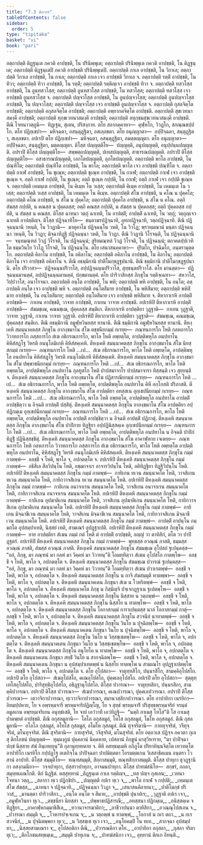 ```yaml
---
title: "7.3 ติกวาร"
tableOfContents: false
sidebar:
  order: 5
type: "tipitaka"
basket: "vi"
book: "pari"
---
```



<DynamicBreadcrumb />

<Division number="323" book="pari">

<Paragraph number="1464" book="pari">
อตฺถาปตฺติ ติฏฺฐนฺเต ภควติ อาปชฺชติ, โน ปรินิพฺพุเต; อตฺถาปตฺติ ปรินิพฺพุเต ภควติ อาปชฺชติ, โน ติฏฺฐนฺเต; อตฺถาปตฺติ ติฏฺฐนฺเตปิ ภควติ อาปชฺชติ ปรินิพฺพุเตปิ. อตฺถาปตฺติ กาเล อาปชฺชติ, โน วิกาเล; อตฺถาปตฺติ วิกาเล อาปชฺชติ, โน กาเล; อตฺถาปตฺติ กาเล เจว อาปชฺชติ วิกาเล จ. อตฺถาปตฺติ รตฺติํ อาปชฺชติ, โน ทิวา; อตฺถาปตฺติ ทิวา อาปชฺชติ, โน รตฺติํ; อตฺถาปตฺติ รตฺติญฺเจว อาปชฺชติ ทิวา จ. อตฺถาปตฺติ ทสวโสฺส อาปชฺชติ, โน อูนทสวโสฺส; อตฺถาปตฺติ อูนทสวโสฺส อาปชฺชติ, โน ทสวโสฺส; อตฺถาปตฺติ ทสวโสฺส เจว อาปชฺชติ อูนทสวโสฺส จ. อตฺถาปตฺติ ปญฺจวโสฺส อาปชฺชติ, โน อูนปญฺจวโสฺส; อตฺถาปตฺติ อูนปญฺจวโสฺส อาปชฺชติ, โน ปญฺจวโสฺส; อตฺถาปตฺติ ปญฺจวโสฺส เจว อาปชฺชติ อูนปญฺจวโสฺส จ. อตฺถาปตฺติ กุสลจิตฺโต อาปชฺชติ; อตฺถาปตฺติ อกุสลจิตฺโต อาปชฺชติ; อตฺถาปตฺติ อพฺยากตจิตฺโต อาปชฺชติ. อตฺถาปตฺติ สุขเวทนาสมงฺคี อาปชฺชติ; อตฺถาปตฺติ ทุกฺขเวทนาสมงฺคี อาปชฺชติ; อตฺถาปตฺติ อทุกฺขมสุขเวทนาสมงฺคี อาปชฺชติ. ตีณิ โจทนาวตฺถูนิ—  ทิฏฺเฐน, สุเตน, ปริสงฺกาย. ตโย สลากคฺคาหา—  คุฬฺหโก, วิวฏโก, สกณฺณชปฺปโก. ตโย ปฏิกฺเขปา—  มหิจฺฉตา, อสนฺตุฏฺฐิตา, อสเลฺลขตา. ตโย อนุญฺญาตา—  อปฺปิจฺฉตา, สนฺตุฏฺฐิตา, สเลฺลขตา. อปเรปิ ตโย ปฏิกฺเขปา—  มหิจฺฉตา, อสนฺตุฏฺฐิตา, อมตฺตญฺญุตา. ตโย อนุญฺญาตา—  อปฺปิจฺฉตา, สนฺตุฏฺฐิตา, มตฺตญฺญุตา. ติโสฺส ปญฺญตฺติโย—  ปญฺญตฺติ, อนุปญฺญตฺติ, อนุปฺปนฺนปญฺญตฺติ. อปราปิ ติโสฺส ปญฺญตฺติโย—  สพฺพตฺถปญฺญตฺติ, ปเทสปญฺญตฺติ, สาธารณปญฺญตฺติ. อปราปิ ติโสฺส ปญฺญตฺติโย—  อสาธารณปญฺญตฺติ, เอกโตปญฺญตฺติ, อุภโตปญฺญตฺติ.
</Paragraph>

<Paragraph number="1465" book="pari">
อตฺถาปตฺติ พาโล อาปชฺชติ, โน ปณฺฑิโต; อตฺถาปตฺติ ปณฺฑิโต อาปชฺชติ, โน พาโล; อตฺถาปตฺติ พาโล เจว อาปชฺชติ ปณฺฑิโต จ. อตฺถาปตฺติ กาเฬ อาปชฺชติ, โน ชุเณฺห; อตฺถาปตฺติ ชุเณฺห อาปชฺชติ, โน กาเฬ; อตฺถาปตฺติ กาเฬ เจว อาปชฺชติ ชุเณฺห จ. อตฺถิ กาเฬ กปฺปติ, โน ชุเณฺห; อตฺถิ ชุเณฺห กปฺปติ, โน กาเฬ; อตฺถิ กาเฬ เจว กปฺปติ ชุเณฺห จ. อตฺถาปตฺติ เหมนฺเต อาปชฺชติ, โน คิเมฺห โน วเสฺส; อตฺถาปตฺติ คิเมฺห อาปชฺชติ, โน เหมนฺเต โน วเสฺส; อตฺถาปตฺติ วเสฺส อาปชฺชติ, โน เหมนฺเต โน คิเมฺห. อตฺถาปตฺติ สํโฆ อาปชฺชติ, น คโณ น ปุคฺคโล; อตฺถาปตฺติ คโณ อาปชฺชติ, น สํโฆ น ปุคฺคโล; อตฺถาปตฺติ ปุคฺคโล อาปชฺชติ, น สํโฆ น คโณ. อตฺถิ สํฆสฺส กปฺปติ, น คณสฺส น ปุคฺคลสฺส; อตฺถิ คณสฺส กปฺปติ, น สํฆสฺส น ปุคฺคลสฺส; อตฺถิ ปุคฺคลสฺส กปฺปติ, น สํฆสฺส น คณสฺส. ติโสฺส ฉาทนา วตฺถุํ ฉาเทติ, โน อาปตฺติํ; อาปตฺติํ ฉาเทติ, โน วตฺถุํ; วตฺถุญฺเจว ฉาเทติ อาปตฺติญฺจ. ติโสฺส ปฏิจฺฉาทิโย—  ชนฺตาฆรปฏิจฺฉาทิ, อุทกปฏิจฺฉาทิ, วตฺถปฏิจฺฉาทิ. ตีณิ ปฏิจฺฉนฺนานิ วหนฺติ, โน วิวฏานิ—  มาตุคาโม ปฏิจฺฉนฺโน วหติ, โน วิวโฏ; พฺราหฺมณานํ มนฺตา ปฏิจฺฉนฺนา วหนฺติ, โน วิวฏา; มิจฺฉาทิฏฺฐิ ปฏิจฺฉนฺนา วหติ, โน วิวฏา. ตีณิ วิวฏานิ วิโรจนฺติ, โน ปฏิจฺฉนฺนานิ—  จนฺทมณฺฑลํ วิวฏํ วิโรจติ, โน ปฏิจฺฉนฺนํ; สูริยมณฺฑลํ วิวฏํ วิโรจติ, โน ปฏิจฺฉนฺนํ; ตถาคตปฺปเวทิโต ธมฺมวินโย วิวโฏ วิโรจติ, โน ปฏิจฺฉนฺโน. ตโย เสนาสนคฺคาหา—  ปุริมโก, ปจฺฉิมโก, อนฺตรามุตฺตโก. อตฺถาปตฺติ คิลาโน อาปชฺชติ, โน อคิลาโน; อตฺถาปตฺติ อคิลาโน อาปชฺชติ, โน คิลาโน; อตฺถาปตฺติ คิลาโน เจว อาปชฺชติ อคิลาโน จ.
</Paragraph>

<Paragraph number="1466" book="pari">
ตีณิ อธมฺมิกานิ ปาติโมกฺขฏฺฐปนานิ. ตีณิ ธมฺมิกานิ ปาติโมกฺขฏฺฐปนานิ. ตโย ปริวาสา—  ปฏิจฺฉนฺนปริวาโส, อปฺปฏิจฺฉนฺนปริวาโส, สุทฺธนฺตปริวาโส. ตโย มานตฺตา—  ปฏิจฺฉนฺนมานตฺตํ, อปฺปฏิจฺฉนฺนมานตฺตํ, ปกฺขมานตฺตํ. ตโย ปาริวาสิกสฺส ภิกฺขุโน รตฺติจฺเฉทา—  สหวาโส, วิปฺปวาโส, อนาโรจนา. อตฺถาปตฺติ อนฺโต อาปชฺชติ, โน พหิ; อตฺถาปตฺติ พหิ อาปชฺชติ, โน อนฺโต; อตฺถาปตฺติ อนฺโต เจว อาปชฺชติ พหิ จ. อตฺถาปตฺติ อนฺโตสีมาย อาปชฺชติ, โน พหิสีมาย; อตฺถาปตฺติ พหิสีมาย อาปชฺชติ, โน อนฺโตสีมาย; อตฺถาปตฺติ อนฺโตสีมาย เจว อาปชฺชติ พหิสีมาย จ. ตีหากาเรหิ อาปตฺติํ อาปชฺชติ—  กาเยน อาปชฺชติ, วาจาย อาปชฺชติ, กาเยน วาจาย อาปชฺชติ. อปเรหิปิ ตีหากาเรหิ อาปตฺติํ อาปชฺชติ—  สํฆมชฺเฌ, คณมชฺเฌ, ปุคฺคลสฺส สนฺติเก. ตีหากาเรหิ อาปตฺติยา วุฏฺฐาติ—  กาเยน วุฏฺฐาติ, วาจาย วุฏฺฐาติ, กาเยน วาจาย วุฏฺฐาติ. อปเรหิปิ ตีหากาเรหิ อาปตฺติยา วุฏฺฐาติ—  สํฆมชฺเฌ, คณมชฺเฌ, ปุคฺคลสฺส สนฺติเก. ตีณิ อธมฺมิกานิ อมูฬฺหวินยสฺส ทานานิ. ตีณิ ธมฺมิกานิ อมูฬฺหวินยสฺส ทานานิ.
</Paragraph>

<Paragraph number="1467" book="pari">
ตีหงฺเคหิ สมนฺนาคตสฺส ภิกฺขุโน อากงฺขมาโน สํโฆ ตชฺชนียกมฺมํ กเรยฺย—  ภณฺฑนการโก โหติ กลหการโก วิวาทการโก ภสฺสการโก สํเฆ อธิกรณการโก, พาโล โหติ อพฺยตฺโต, อาปตฺติพหุโล อนปทาโน คิหิสํสฏฺโฐ วิหรติ อนนุโลมิเกหิ คิหิสํสคฺเคหิ. ตีหงฺเคหิ สมนฺนาคตสฺส ภิกฺขุโน อากงฺขมาโน สํโฆ นิยสฺสกมฺมํ กเรยฺย—  ภณฺฑนการโก โหติ …เป…  สํเฆ อธิกรณการโก, พาโล โหติ อพฺยตฺโต, อาปตฺติพหุโล อนปทาโน คิหิสํสฏฺโฐ วิหรติ อนนุโลมิเกหิ คิหิสํสคฺเคหิ. ตีหงฺเคหิ สมนฺนาคตสฺส ภิกฺขุโน อากงฺขมาโน สํโฆ ปพฺพาชนียกมฺมํ กเรยฺย—  ภณฺฑนการโก โหติ …เป…  สํเฆ อธิกรณการโก, พาโล โหติ อพฺยตฺโต, อาปตฺติพหุโล อนปทาโน กุลทูสโก โหติ ปาปสมาจาโร ปาปสมาจารา ทิสฺสนฺติ เจว สุยฺยนฺติ จ. ตีหงฺเคหิ สมนฺนาคตสฺส ภิกฺขุโน อากงฺขมาโน สํโฆ ปฏิสารณียกมฺมํ กเรยฺย—  ภณฺฑนการโก โหติ …เป…  สํเฆ อธิกรณการโก, พาโล โหติ อพฺยตฺโต, อาปตฺติพหุโล อนปทาโน คิหี อกฺโกสติ ปริภาสติ. ตีหงฺเคหิ สมนฺนาคตสฺส ภิกฺขุโน อากงฺขมาโน สํโฆ อาปตฺติยา อทสฺสเน อุกฺเขปนียกมฺมํ กเรยฺย—  ภณฺฑนการโก โหติ …เป…  สํเฆ อธิกรณการโก, พาโล โหติ อพฺยตฺโต, อาปตฺติพหุโล อนปทาโน อาปตฺติํ อาปชฺชิตฺวา น อิจฺฉติ อาปตฺติํ ปสฺสิตุํ. ตีหงฺเคหิ สมนฺนาคตสฺส ภิกฺขุโน อากงฺขมาโน สํโฆ อาปตฺติยา อปฺปฏิกมฺเม อุกฺเขปนียกมฺมํ กเรยฺย—  ภณฺฑนการโก โหติ …เป…  สํเฆ อธิกรณการโก, พาโล โหติ อพฺยตฺโต, อาปตฺติพหุโล อนปทาโน อาปตฺติํ อาปชฺชิตฺวา น อิจฺฉติ อาปตฺติํ ปฏิกาตุํ. ตีหงฺเคหิ สมนฺนาคตสฺส ภิกฺขุโน อากงฺขมาโน สํโฆ ปาปิกาย ทิฏฺฐิยา อปฺปฏินิสฺสคฺเค อุกฺเขปนียกมฺมํ กเรยฺย—  ภณฺฑนการโก โหติ …เป…  สํเฆ อธิกรณการโก, พาโล โหติ อพฺยตฺโต, อาปตฺติพหุโล อนปทาโน น อิจฺฉติ ปาปิกํ ทิฏฺฐิํ ปฏินิสฺสชฺชิตุํ.
</Paragraph>

<Paragraph number="1468" book="pari">
ตีหงฺเคหิ สมนฺนาคตสฺส ภิกฺขุโน อากงฺขมาโน สํโฆ อาคาฬฺหาย เจเตยฺย—  ภณฺฑนการโก โหติ กลหการโก วิวาทการโก ภสฺสการโก สํเฆ อธิกรณการโก, พาโล โหติ อพฺยตฺโต อาปตฺติพหุโล อนปทาโน, คิหิสํสฏฺโฐ วิหรติ อนนุโลมิเกหิ คิหิสํสคฺเคหิ. ตีหงฺเคหิ สมนฺนาคตสฺส ภิกฺขุโน กมฺมํ กาตพฺพํ—  อลชฺชี จ โหติ, พาโล จ, อปกตตฺโต จ. อปเรหิปิ ตีหงฺเคหิ สมนฺนาคตสฺส ภิกฺขุโน กมฺมํ กาตพฺพํ—  อธิสีเล สีลวิปนฺโน โหติ, อชฺฌาจาเร อาจารวิปนฺโน โหติ, อติทิฏฺฐิยา ทิฏฺฐิวิปนฺโน โหติ. อปเรหิปิ ตีหงฺเคหิ สมนฺนาคตสฺส ภิกฺขุโน กมฺมํ กาตพฺพํ—  กายิเกน ทเวน สมนฺนาคโต โหติ, วาจสิเกน ทเวน สมนฺนาคโต โหติ, กายิกวาจสิเกน ทเวน สมนฺนาคโต โหติ. อปเรหิปิ ตีหงฺเคหิ สมนฺนาคตสฺส ภิกฺขุโน กมฺมํ กาตพฺพํ—  กายิเกน อนาจาเรน สมนฺนาคโต โหติ, วาจสิเกน อนาจาเรน สมนฺนาคโต โหติ, กายิกวาจสิเกน อนาจาเรน สมนฺนาคโต โหติ. อปเรหิปิ ตีหงฺเคหิ สมนฺนาคตสฺส ภิกฺขุโน กมฺมํ กาตพฺพํ—  กายิเกน อุปฆาติเกน สมนฺนาคโต โหติ, วาจสิเกน อุปฆาติเกน สมนฺนาคโต โหติ, กายิกวาจสิเกน อุปฆาติเกน สมนฺนาคโต โหติ. อปเรหิปิ ตีหงฺเคหิ สมนฺนาคตสฺส ภิกฺขุโน กมฺมํ กาตพฺพํ—  กายิเกน มิจฺฉาชีเวน สมนฺนาคโต โหติ, วาจสิเกน มิจฺฉาชีเวน สมนฺนาคโต โหติ, กายิกวาจสิเกน มิจฺฉาชีเวน สมนฺนาคโต โหติ. อปเรหิปิ ตีหงฺเคหิ สมนฺนาคตสฺส ภิกฺขุโน กมฺมํ กาตพฺพํ—  อาปตฺติํ อาปนฺโน กมฺมกโต อุปสมฺปาเทติ, นิสฺสยํ เทติ, สามเณรํ อุปฏฺฐาเปติ. อปเรหิปิ ตีหงฺเคหิ สมนฺนาคตสฺส ภิกฺขุโน กมฺมํ กาตพฺพํ—  ยาย อาปตฺติยา สํเฆน กมฺมํ กตํ โหติ ตํ อาปตฺติํ อาปชฺชติ, อญฺญํ วา ตาทิสิกํ, ตโต วา ปาปิฏฺฐตรํ. อปเรหิปิ ตีหงฺเคหิ สมนฺนาคตสฺส ภิกฺขุโน กมฺมํ กาตพฺพํ—  พุทฺธสฺส อวณฺณํ ภาสติ, ธมฺมสฺส อวณฺณํ ภาสติ, สํฆสฺส อวณฺณํ ภาสติ.
</Paragraph>

<Paragraph number="1469" book="pari">
ตีหงฺเคหิ สมนฺนาคตสฺส ภิกฺขุโน สํฆมชฺเฌ อุโปสถํ ฐเปนฺตสฺส—  “อลํ, ภิกฺขุ, มา ภณฺฑนํ มา กลหํ มา วิคฺคหํ มา วิวาทนฺ”ติ โอมทฺทิตฺวา สํเฆน อุโปสโถ กาตพฺโพ—  อลชฺชี จ โหติ, พาโล จ, อปกตตฺโต จ. ตีหงฺเคหิ สมนฺนาคตสฺส ภิกฺขุโน สํฆมชฺเฌ ปวารณํ ฐเปนฺตสฺส—  “อลํ, ภิกฺขุ, มา ภณฺฑนํ มา กลหํ มา วิคฺคหํ มา วิวาทนฺ”ติ โอมทฺทิตฺวา สํเฆน ปวาเรตพฺพํ—  อลชฺชี จ โหติ, พาโล จ, อปกตตฺโต จ. ตีหงฺเคหิ สมนฺนาคตสฺส ภิกฺขุโน น กาจิ สํฆสมฺมุติ ทาตพฺพา—  อลชฺชี จ โหติ, พาโล จ, อปกตตฺโต จ. ตีหงฺเคหิ สมนฺนาคเตน ภิกฺขุนา สํเฆ น โวหริตพฺพํ—  อลชฺชี จ โหติ, พาโล จ, อปกตตฺโต จ. ตีหงฺเคหิ สมนฺนาคโต ภิกฺขุ น กิสฺมิญฺจิ ปจฺเจกฏฺฐาเน ฐเปตพฺโพ—  อลชฺชี จ โหติ, พาโล จ, อปกตตฺโต จ. ตีหงฺเคหิ สมนฺนาคตสฺส ภิกฺขุโน นิสฺสาย น วตฺถพฺพํ—  อลชฺชี จ โหติ, พาโล จ, อปกตตฺโต จ. ตีหงฺเคหิ สมนฺนาคตสฺส ภิกฺขุโน นิสฺสโย น ทาตพฺโพ—  อลชฺชี จ โหติ, พาโล จ, อปกตตฺโต จ. ตีหงฺเคหิ สมนฺนาคตสฺส ภิกฺขุโน โอกาสกมฺมํ การาเปนฺตสฺส นาลํ โอกาสกมฺมํ กาตุํ—  อลชฺชี จ โหติ, พาโล จ, อปกตตฺโต จ. ตีหงฺเคหิ สมนฺนาคตสฺส ภิกฺขุโน สวจนียํ นาทาตพฺพํ—  อลชฺชี จ โหติ, พาโล จ, อปกตตฺโต จ. ตีหงฺเคหิ สมนฺนาคตสฺส ภิกฺขุโน วินโย น ปุจฺฉิตพฺโพ—  อลชฺชี จ โหติ, พาโล จ, อปกตตฺโต จ. ตีหงฺเคหิ สมนฺนาคเตน ภิกฺขุนา วินโย น ปุจฺฉิตพฺโพ—  อลชฺชี จ โหติ, พาโล จ, อปกตตฺโต จ. ตีหงฺเคหิ สมนฺนาคตสฺส ภิกฺขุโน วินโย น วิสฺสชฺเชตพฺโพ—  อลชฺชี จ โหติ, พาโล จ, อปกตตฺโต จ. ตีหงฺเคหิ สมนฺนาคเตน ภิกฺขุนา วินโย น วิสฺสชฺเชตพฺโพ—  อลชฺชี จ โหติ, พาโล จ, อปกตตฺโต จ. ตีหงฺเคหิ สมนฺนาคตสฺส ภิกฺขุโน อนุโยโค น ทาตพฺโพ—  อลชฺชี จ โหติ, พาโล จ, อปกตตฺโต จ. ตีหงฺเคหิ สมนฺนาคเตน ภิกฺขุนา สทฺธิํ วินโย น สากจฺฉิตพฺโพ—  อลชฺชี จ โหติ, พาโล จ, อปกตตฺโต จ. ตีหงฺเคหิ สมนฺนาคเตน ภิกฺขุนา น อุปสมฺปาเทตพฺพํ น นิสฺสโย ทาตพฺโพ น สามเณโร อุปฏฺฐาเปตพฺโพ—  อลชฺชี จ โหติ, พาโล จ, อปกตตฺโต จ.
</Paragraph>

<Paragraph number="1470" book="pari">
ตโย อุโปสถา—  จาตุทฺทสิโก, ปนฺนรสิโก, สามคฺคิอุโปสโถ. อปเรปิ ตโย อุโปสถา—  สํเฆอุโปสโถ, คเณอุโปสโถ, ปุคฺคเลอุโปสโถ. อปเรปิ ตโย อุโปสถา—  สุตฺตุทฺเทโสอุโปสโถ, ปาริสุทฺธิอุโปสโถ, อธิฏฺฐานุโปสโถ.
</Paragraph>

<Paragraph number="1471" book="pari">
ติโสฺส ปวารณา—  จาตุทฺทสิกา, ปนฺนรสิกา, สามคฺคิปวารณา. อปราปิ ติโสฺส ปวารณา—  สํเฆปวารณา, คเณปวารณา, ปุคฺคเลปวารณา. อปราปิ ติโสฺส ปวารณา—  เตวาจิกาปวารณา, ทฺเววาจิกาปวารณา, สมานวสฺสิกาปวารณา.
</Paragraph>

<Paragraph number="1472" book="pari">
ตโย อาปายิกา เนรยิกา—  อิทมปฺปหาย, โย จ อพฺรหฺมจารี พฺรหฺมจาริปฏิญฺโญ, โย จ สุทฺธํ พฺรหฺมจาริํ ปริสุทฺธพฺรหฺมจริยํ จรนฺตํ อมูลเกน อพฺรหฺมจริเยน อนุทฺธํเสติ, โย จายํ เอวํวาที เอวํทิฏฺฐิ—  “นตฺถิ กาเมสุ โทโส”ติ โส กาเมสุ ปาตพฺยตํ อาปชฺชติ. ตีณิ อกุสลมูลานิ—  โลโภ อกุสลมูลํ, โทโส อกุสลมูลํ, โมโห อกุสลมูลํ. ตีณิ กุสลมูลานิ—  อโลโภ กุสลมูลํ, อโทโส กุสลมูลํ, อโมโห กุสลมูลํ. ตีณิ ทุจฺจริตานิ—  กายทุจฺจริตํ, วจีทุจฺจริตํ, มโนทุจฺจริตํ. ตีณิ สุจริตานิ—  กายสุจริตํ, วจีสุจริตํ, มโนสุจริตํ. ตโย อตฺถวเส ปฏิจฺจ ภควตา กุเลสุ ติกโภชนํ ปญฺญตฺตํ—  ทุมฺมงฺกูนํ ปุคฺคลานํ นิคฺคหาย, เปสลานํ ภิกฺขูนํ ผาสุวิหาราย, “มา ปาปิจฺฉา ปกฺขํ นิสฺสาย สํฆํ ภินฺเทยฺยุนฺ”ติ กุลานุทฺทยตาย จ. ตีหิ อสทฺธมฺเมหิ อภิภูโต ปริยาทินฺนจิตฺโต เทวทตฺโต อาปายิโก เนรยิโก กปฺปฏฺโฐ อเตกิจฺโฉ ปาปิจฺฉตา ปาปมิตฺตตา โอรมตฺตเกน วิเสสาธิคเมน อนฺตรา โวสานํ อาปาทิ. ติโสฺส สมฺมุติโย—  ทณฺฑสมฺมุติ, สิกฺกาสมฺมุติ, ทณฺฑสิกฺกาสมฺมุติ. ติโสฺส ปาทุกา ธุวฏฺฐานิกา อสงฺกมนียา—  วจฺจปาทุกา, ปสฺสาวปาทุกา, อาจมนปาทุกา. ติโสฺส ปาทฆํสนิโย—  สกฺขรํ, กถลา, สมุทฺทเผณโกติ.

</Paragraph>
</Division>

<Paragraph number="1473" type="center" book="pari">
ติกํ นิฏฺฐิตํ.



</Paragraph>

<Paragraph number="1474" type="center" book="pari">
ตสฺสุทฺทานํ


</Paragraph>

<Paragraph number="1475" type="verses" book="pari">
_ติฏฺฐนฺเต กาเล รตฺติญฺจ,_  
_ทส ปญฺจ กุสเลน;_  
_เวทนา โจทนา วตฺถุ,_  
_สลากา ทฺเว ปฏิกฺขิปา._  

</Paragraph>

<Paragraph number="1476" type="verses" book="pari">
_ปญฺญตฺติ อปเร ทฺเว จ,_  
_พาโล กาเฬ จ กปฺปติ;_  
_เหมนฺเต สํโฆ สํฆสฺส,_  
_ฉาทนา จ ปฏิจฺฉาทิ._  

</Paragraph>

<Paragraph number="1477" type="verses" book="pari">
_ปฏิจฺฉนฺนา วิวฏา จ,_  
_เสนาสนคิลายนา;_  
_ปาติโมกฺขํ ปริวาสํ,_  
_มานตฺตา ปาริวาสิกา._  

</Paragraph>

<Paragraph number="1478" type="verses" book="pari">
_อนฺโต อนฺโต จ สีมาย,_  
_อาปชฺชติ ปุนาปเร;_  
_วุฏฺฐาติ อปเร เจว,_  
_อมูฬฺหวินยา ทุเว._  

</Paragraph>

<Paragraph number="1479" type="verses" book="pari">
_ตชฺชนียา นิยสฺสา จ,_  
_ปพฺพาชปฏิสารณี;_  
_อทสฺสนา ปฏิกมฺเม,_  
_อนิสฺสคฺเค จ ทิฏฺฐิยา._  

</Paragraph>

<Paragraph number="1480" type="verses" book="pari">
_อาคาฬฺหกมฺมาธิสีเล,_  
_ทวานาจารฆาติกา;_  
_อาชีวาปนฺนา ตาทิสิกา,_  
_อวณฺณุโปสเถน จ._  

</Paragraph>

<Paragraph number="1481" type="verses" book="pari">
_ปวารณา สมฺมุติ จ,_  
_โวหารปจฺเจเกน จ;_  
_น วตฺถพฺพํ น ทาตพฺพํ,_  
_โอกาสํ น กเร ตถา._  

</Paragraph>

<Paragraph number="1482" type="verses" book="pari">
_น กเร สวจนียํ,_  
_น ปุจฺฉิตพฺพกา ทุเว;_  
_น วิสฺสชฺเช ทุเว เจว,_  
_อนุโยคมฺปิ โน ทเท._  

</Paragraph>

<Paragraph number="1483" type="verses" book="pari">
_สากจฺฉา อุปสมฺปทา,_  
_นิสฺสยสามเณรา จ;_  
อุโปสถติกา ตีณิ,_  
_ปวารณติกา ตโย._  

</Paragraph>

<Paragraph number="1484" type="verses" book="pari">
_อาปายิกา อกุสลา,_  
_กุสลา จริตา ทุเว;_  
_ติกโภชนสทฺธมฺเม,_  
_สมฺมุติ ปาทุเกน จ;_  
_ปาทฆํสนิกา เจว,_  
อุทฺทานํ ติกเก อิทนฺติ._
</Paragraph>